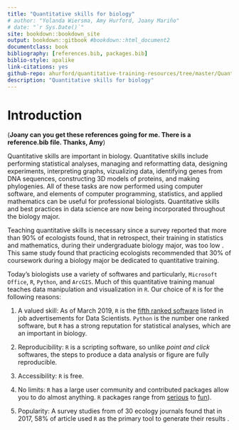 ```yaml
--- 
title: "Quantitative skills for biology"
# author: "Yolanda Wiersma, Amy Hurford, Joany Mariño"
# date: "`r Sys.Date()`"
site: bookdown::bookdown_site
output: bookdown::gitbook #bookdown::html_document2
documentclass: book
bibliography: [references.bib, packages.bib]
biblio-style: apalike
link-citations: yes
github-repo: ahurford/quantitative-training-resources/tree/master/Quantitative training guides/quant-guide
description: "Quantitative skills for biology"
---
```


# Introduction

(**Joany can you get these references going for me. There is a reference.bib file. Thanks, Amy**)

Quantitative skills are important in biology. Quantitative skills include performing statistical analyses, managing and reformatting data, designing experiments, interpreting graphs, vizualizing data, identifying genes from DNA sequences, constructing 3D models of proteins, and making phylogenies. All of these tasks are now performed using computer software, and elements of computer programming, statistics, and applied mathematics can be useful for professional biologists. Quantitative skills and best practices in data science are now being incorporated throughout the biology major.

Teaching quantitative skills is necessary since a survey reported that more than 90% of ecologists found, that in retrospect, their training in statistics and mathematics, during their undergraduate biology major, was too low \citep{Barra}. This same study found that practicing ecologists recommended that 30% of coursework during a biology major be dedicated to quantitative training.

Today's biologists use a variety of softwares and particularly, `Microsoft Office`, `R`, `Python`, and `ArcGIS`. Much of this quantitative training manual teaches data manipulation and visualization in `R`. Our choice of `R` is for the following reasons:

1. A valued skill: As of March 2019, `R` is the [fifth ranked software](http://r4stats.com/articles/popularity/) listed in job advertisements for Data Scientists. `Python` is the number one ranked software, but `R` has a strong reputation for statistical analyses, which are an important in biology.

1. Reproducibility: `R` is a scripting software, so unlike _point and click_ softwares, the steps to produce a data analysis or figure are fully reproducible.

1. Accessibility: `R` is free.

1. No limits: `R` has a large user community and contributed packages allow you to do almost anything. `R` packages range from [serious](https://rviews.rstudio.com/2017/10/09/population-modeling-in-r/) to [fun](https://www.r-bloggers.com/useless-but-fun-r-packages/)).

1. Popularity: A survey studies from of 30 ecology journals found that in 2017, 58% of article used `R` as the primary tool to generate their results \citep{Lai}.

